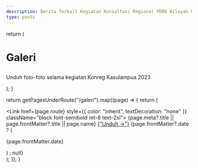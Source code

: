 ```yaml
---
description: Berita Terkait Kegiatan Konsultasi Regional PDRB Wilayah Kasulampua 2023
type: posts
---
```



  return (
    <div className="max-w-screen-lg mx-auto pt-4 pb-8 mb-16 border-b border-gray-400 border-opacity-20">
      <h1>
        <p className="font-bold text-md text-center mb-6 lg:text-5xl">Galeri</p>
      </h1>
      <p className="text-center text-gray-500 dark:text-gray-400 font-space-grotesk">
        Unduh foto-foto selama kegiatan Konreg Kasulampua 2023
      </p>
    </div>
  );
}

  return getPagesUnderRoute("/galeri").map((page) => {
    return (
      <div key={page.route} className="mb-1">
        <Link href={page.route} style={{ color: "inherit", textDecoration: "none" }} className="block font-semibold mt-8 text-2xl">
          {page.meta?.title || page.frontMatter?.title || page.name}
        </Link>
        <span className="inline-block text-md font-medium text-blue-500">
            <a href={page.frontMatter.url}>{"Unduh →"}</a>
        </span>
        {page.frontMatter?.date ? (
          <p className="opacity-75 text-md">{page.frontMatter.date}</p>
        ) : null}
      </div>
    );
  });
}

<BeritaHeader />
<BeritaIndex />
